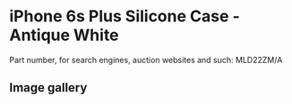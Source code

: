 
# iPhone 6s Plus Silicone Case - Antique White

Part number, for search engines, auction websites and such: MLD22ZM/A

## Image gallery

<div style={{ width: "768px" }}>
  <GalleryComponent
    images={[
      {
        original: "/everysource/MLD22.png",
        thumbnail: "/everypreview/MLD22.png",
      },
      {
        original: "/everysource/MLD22_AV1_GOLD.png",
        thumbnail: "/everypreview/MLD22_AV1_GOLD.png",
      },
      {
        original: "/everysource/MLD22_AV1_SILVER.png",
        thumbnail: "/everypreview/MLD22_AV1_SILVER.png",
      },
      {
        original: "/everysource/MLD22_AV1_SPACE_GRAY.png",
        thumbnail: "/everypreview/MLD22_AV1_SPACE_GRAY.png",
      }
    ]}
  />
</div>